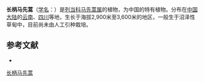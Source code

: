 {{Speciesbox
| name = 长柄马先蒿
| status = 
| status_system = 
| image =
| genus = Pedicularis
| species = longipetiolata
| authority = Franch. ex Maxim.
}}

'''长柄马先蒿'''（[[学名|学名]]：{{lang|la|''Pedicularis longipetiolata''}}）是[[列当科|列当科]][[马先蒿属|马先蒿属]]的植物，为中国的特有植物。分布在[[中国大陆|中国大陆]]的[[云南|云南]]、[[四川|四川]]等地，生长于海拔2,900米至3,600米的地区，一般生于沼泽性草甸中，目前尚未由人工引种栽培。

== 参考文献 ==
<div class="references-small">
* {{cite web| url =http://www.bioinfo.cn/db05/KmzwSpecies.php?action=view&id=21364| title =长柄马先蒿| work =《中国高等植物数据库全库》| publisher =中国科学院微生物研究所| author =昆明植物研究所| accessdate =2009-02-25| deadurl =yes| archiveurl =https://web.archive.org/web/20160305054853/http://www.bioinfo.cn/db05/KmzwSpecies.php?action=view&id=21364| archivedate =2016-03-05}}
</div>
{{Taxonbar|from=Q15231142}}

[[Category:马先蒿属|长柄马先蒿]]


{{植物小作品}}